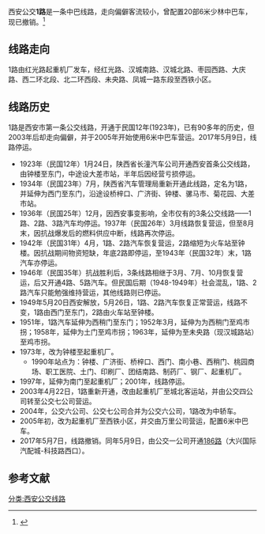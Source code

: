 西安公交'''1路'''是一条中巴线路，走向偏僻客流较小，曾配置20部6米少林中巴车，现已撤销。<ref name=line1>{{Cite web |url= http://sx.sina.com.cn/news/b/2015-06-06/detail-icrvvrak2776962.shtml |title= 网友评出西安公交十大“神”线 |author=  |date= 2015-06-00 |publisher= 新浪陕西 |language= zh-hans |accessdate= 2015年6月6日 |quote=  |archive-date= 2019-01-03 |archive-url= https://web.archive.org/web/20190103210639/http://sx.sina.com.cn/news/b/2015-06-06/detail-icrvvrak2776962.shtml |dead-url= no }}</ref>

==线路走向==
1路由红光路起重机厂发车，经红光路、汉城南路、汉城北路、枣园西路、大庆路、西二环北段、北二环西段、未央路、凤城一路东段至西铁小区。

==线路历史==
1路是西安市第一条公交线路，开通于民国12年(1923年)，已有90多年的历史，但2003年后却走向偏僻，并于2005年开始使用6米中巴车营运。2017年5月9日，线路停运。
*1923年（民国12年）1月24日，陕西省长潼汽车公司开通西安首条公交线路，由钟楼至东门，中途设大差市站，半年后因经营亏损停运。
*1934年（民国23年）7月，陕西省汽车管理局重新开通此线路，定名为1路，并延伸为西门至东门，沿途设桥梓口、广济街、钟楼、骡马市、菊花园、大差市站。
*1936年（民国25年）12月，因西安事变影响，全市仅有的3条公交线路——1路、2路、3路汽车均停运。1937年（民国26年）3月线路恢复营运，但至8月末，因抗战爆发后的燃料供应中断，线路再次停运。
*1942年（民国31年）4月，1路、2路汽车恢复营运，2路缩短为火车站至钟楼。因抗战期间物资短缺，年底2路即停运，至1943年（民国32年）末，1路汽车亦停运。
*1946年（民国35年）抗战胜利后，3条线路相继于3月、7月、10月恢复营运，后又开通4路、5路汽车。但民国后期（1948-1949年）社会混乱，1路、2路汽车只能勉强维持营运，其他线路则已停运。
*1949年5月20日西安解放，5月26日，1路、2路汽车恢复正常营运，线路不变，1路由西门至东门，2路由火车站至钟楼。
*1951年，1路汽车延伸为西稍门至东门；1952年3月，延伸为为西稍门至鸡市拐；1958年，延伸为土门至鸡市拐；1963年，延伸为至未央路（现汉城路站）至鸡市拐。
*1973年，改为钟楼至起重机厂。
**1990年站点为：钟楼、广济街、桥梓口、西门、南小巷、西稍门、桃园商场、职工医院、土门、印刷厂、团结南路、制药厂、钢厂、起重机厂。 
*1997年，延伸为南门至起重机厂；2001年，线路停运。
*2003年4月22日，1路重新开通，改由起重机厂至城北客运站，并由公交四公司转至公交七公司营运。
*2004年，公交六公司、公交七公司合并为公交六公司，1路改为中轿车。
*2005年初，改为起重机厂至西铁小区，并交由万里公司营运，配置6米中巴车。
*2017年5月7日，线路撤销。同年5月9日，由公交一公司开通[[西安公交186路|186路]]（大兴国际汽配城-科技路西口）。

==参考文献==
{{reflist}}

[[分类:西安公交线路|分类:西安公交线路]]